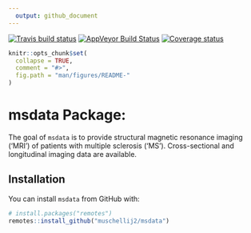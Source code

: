 ```yaml
---
  output: github_document
---
```


[![Travis build status](https://travis-ci.org/muschellij2/msdata.svg?branch=master)](https://travis-ci.org/muschellij2/msdata)
[![AppVeyor Build Status](https://ci.appveyor.com/api/projects/status/github/muschellij2/msdata?branch=master&svg=true)](https://ci.appveyor.com/project/muschellij2/msdata)
[![Coverage status](https://coveralls.io/repos/github/muschellij2/msdata/badge.svg?branch=master)](https://coveralls.io/r/muschellij2/msdata?branch=master)
<!-- README.md is generated from README.Rmd. Please edit that file -->

```r
knitr::opts_chunk$set(
  collapse = TRUE,
  comment = "#>",
  fig.path = "man/figures/README-"
)
```
# msdata Package: 
The goal of `msdata` is to provide structural magnetic resonance imaging ('MRI') of patients with multiple sclerosis ('MS').  Cross-sectional and longitudinal imaging data are available. 

## Installation

You can install `msdata` from GitHub with:

```r
# install.packages("remotes")
remotes::install_github("muschellij2/msdata")
```
